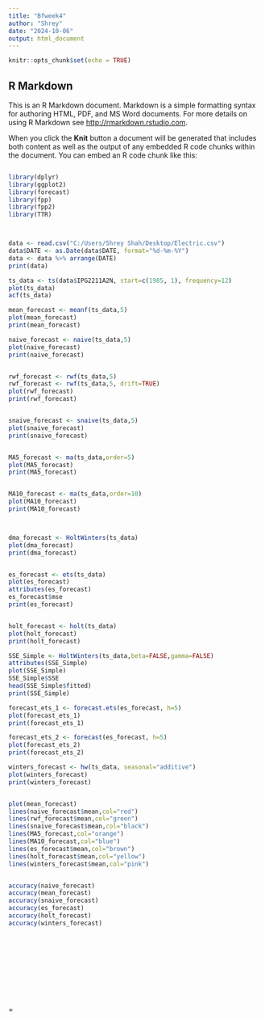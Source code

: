 ---
title: "Bfweek4"
author: "Shrey"
date: "2024-10-06"
output: html_document
---

```{r setup, include=FALSE}
knitr::opts_chunk$set(echo = TRUE)
```

## R Markdown

This is an R Markdown document. Markdown is a simple formatting syntax for authoring HTML, PDF, and MS Word documents. For more details on using R Markdown see <http://rmarkdown.rstudio.com>.

When you click the **Knit** button a document will be generated that includes both content as well as the output of any embedded R code chunks within the document. You can embed an R code chunk like this:

```{r}
```


```{r}
library(dplyr)
library(ggplot2)
library(forecast)
library(fpp)
library(fpp2)
library(TTR)



data <- read.csv("C:/Users/Shrey Shah/Desktop/Electric.csv")
data$DATE <- as.Date(data$DATE, format="%d-%m-%Y")
data <- data %>% arrange(DATE)
print(data)

ts_data <- ts(data$IPG2211A2N, start=c(1985, 1), frequency=12)
plot(ts_data)
acf(ts_data)

mean_forecast <- meanf(ts_data,5)
plot(mean_forecast)
print(mean_forecast)

naive_forecast <- naive(ts_data,5)
plot(naive_forecast)
print(naive_forecast)


rwf_forecast <- rwf(ts_data,5)
rwf_forecast <- rwf(ts_data,5, drift=TRUE)
plot(rwf_forecast)
print(rwf_forecast)


snaive_forecast <- snaive(ts_data,5)
plot(snaive_forecast)
print(snaive_forecast)


MA5_forecast <- ma(ts_data,order=5)
plot(MA5_forecast)
print(MA5_forecast)


MA10_forecast <- ma(ts_data,order=10)
plot(MA10_forecast)
print(MA10_forecast)



dma_forecast <- HoltWinters(ts_data) 
plot(dma_forecast)
print(dma_forecast)


es_forecast <- ets(ts_data)
plot(es_forecast)
attributes(es_forecast)
es_forecast$mse
print(es_forecast)


holt_forecast <- holt(ts_data)
plot(holt_forecast)
print(holt_forecast)

SSE_Simple <- HoltWinters(ts_data,beta=FALSE,gamma=FALSE)
attributes(SSE_Simple)
plot(SSE_Simple)
SSE_Simple$SSE
head(SSE_Simple$fitted)
print(SSE_Simple)

forecast_ets_1 <- forecast.ets(es_forecast, h=5)
plot(forecast_ets_1)
print(forecast_ets_1)

forecast_ets_2 <- forecast(es_forecast, h=5)
plot(forecast_ets_2)
print(forecast_ets_2)

winters_forecast <- hw(ts_data, seasonal="additive")
plot(winters_forecast)
print(winters_forecast)


plot(mean_forecast)
lines(naive_forecast$mean,col="red")
lines(rwf_forecast$mean,col="green")
lines(snaive_forecast$mean,col="black")
lines(MA5_forecast,col="orange")
lines(MA10_forecast,col="blue")
lines(es_forecast$mean,col="brown")
lines(holt_forecast$mean,col="yellow")
lines(winters_forecast$mean,col="pink")


accuracy(naive_forecast)
accuracy(mean_forecast)
accuracy(snaive_forecast)
accuracy(es_forecast)
accuracy(holt_forecast)
accuracy(winters_forecast)












```

=
